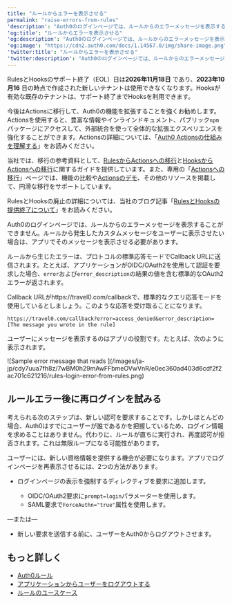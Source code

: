 ---
title: "ルールからエラーを表示させる"
permalink: "raise-errors-from-rules"
'description': "Auth0のログインページでは、ルールからのエラーメッセージを表示することができません。代わりに何をすべきかを説明します。"
'og:title': "ルールからエラーを表示させる"
'og:description': "Auth0のログインページでは、ルールからのエラーメッセージを表示することができません。代わりに何をすべきかを説明します。"
'og:image': "https://cdn2.auth0.com/docs/1.14567.0/img/share-image.png"
'twitter:title': "ルールからエラーを表示させる"
'twitter:description': "Auth0のログインページでは、ルールからのエラーメッセージを表示することができません。代わりに何をすべきかを説明します。"
---

<Warning>

RulesとHooksのサポート終了（EOL）日は**2026年11月18日** であり、**2023年10月16** 日の時点で作成された新しいテナントは使用できなくなります。Hooksが有効な既存のテナントは、サポート終了までHooksを利用できます。

今後はActionsに移行して、Auth0の機能を拡張することを強くお勧めします。Actionsを使用すると、豊富な情報やインラインドキュメント、パブリック`npm`パッケージにアクセスして、外部統合を使って全体的な拡張エクスペリエンスを強化することができます。Actionsの詳細については、「[Auth0 Actionsの仕組みを理解する](/ja-jp/customize/actions/actions-overview)」をお読みください。

当社では、移行の参考資料として、[RulesからActionsへの移行](/ja-jp/customize/actions/migrate/migrate-from-rules-to-actions)と[HooksからActionsへの移行](/ja-jp/customize/actions/migrate/migrate-from-hooks-to-actions)に関するガイドを提供しています。また、専用の「[Actionsへの移行](https://auth0.com/extensibility/movetoactions)」ページでは、機能の比較や[Actionsのデモ](https://www.youtube.com/watch?v=UesFSY1klrI)、その他のリソースを掲載して、円滑な移行をサポートしています。

RulesとHooksの廃止の詳細については、当社のブログ記事「[RulesとHooksの提供終了について](https://auth0.com/blog/preparing-for-rules-and-hooks-end-of-life/)」をお読みください。

</Warning>

Auth0のログインページでは、ルールからのエラーメッセージを表示することができません。ルールから発生したカスタムメッセージをユーザーに表示させたい場合は、アプリでそのメッセージを表示させる必要があります。

ルールから生じたエラーは、プロトコルの標準応答モードでCallback URLに送信されます。たとえば、アプリケーションがOIDC/OAuth2を使用して認証を要求した場合、`error`および`error_description`の結果の値を含む標準的なOAuth2エラーが返されます。

Callback URLがhttps://travel0.com/callbackで、標準的なクエリ応答モードを使用しているとしましょう。このような応答を受け取ることになります。

``` lines
https://travel0.com/callback?error=access_denied&error_description=[The message you wrote in the rule]
```

ユーザーにメッセージを表示するのはアプリの役割です。たとえば、次のように表示されます。

<Frame>![Sample error message that reads ](/images/ja-jp/cdy7uua7fh8z/7wBM0h29mAwFFbmeOVwVnR/e0ec360ad403d6cdf2f2ac701c621216/rules-login-error-from-rules.png)</Frame>

## ルールエラー後に再ログインを試みる

考えられる次のステップは、新しい認可を要求することです。しかしほとんどの場合、Auth0はすでにユーザーが誰であるかを把握しているため、ログイン情報を求めることはありません。代わりに、ルールが直ちに実行され、再度認可が拒否されます。これは無限ループになる可能性があります。

ユーザーには、新しい資格情報を提供する機会が必要になります。アプリでログインページを再表示させるには、2つの方法があります。

* ログインページの表示を強制するディレクティブを要求に追加します。

  + OIDC/OAuth2要求に`prompt=login`パラメーターを使用します。
  + SAML要求で`ForceAuthn="true"`属性を使用します。

—または—

* 新しい要求を送信する前に、ユーザーをAuth0からログアウトさせます。

## もっと詳しく

* [Auth0ルール](/ja-jp/customize/rules)
* [アプリケーションからユーザーをログアウトする](/ja-jp/authenticate/login/logout/log-users-out-of-applications)
* [ルールのユースケース](/ja-jp/customize/rules/use-cases)